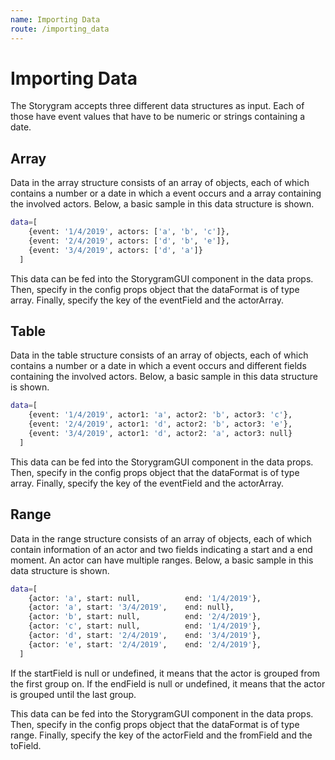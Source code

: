 ```yaml
---
name: Importing Data
route: /importing_data
---
```


# Importing Data

The Storygram accepts three different data structures as input. Each of those have event values that have to be numeric or strings containing a date.

## Array

Data in the array structure consists of an array of objects, each of which contains a number or a date in which a event occurs and a array containing the involved actors. Below, a basic sample in this data structure is shown. 

```sh
data=[
    {event: '1/4/2019', actors: ['a', 'b', 'c']},
    {event: '2/4/2019', actors: ['d', 'b', 'e']},
    {event: '3/4/2019', actors: ['d', 'a']}
  ]
```

This data can be fed into the StorygramGUI component in the data props. Then, specify in the config props object that the dataFormat is of type array. Finally, specify the key of the eventField and the actorArray.

<Playground>
  <StorygramGUI data={[
    {event: '1/4/2019', actors: ['a', 'b', 'c']},
    {event: '2/4/2019', actors: ['d', 'b', 'e']},
    {event: '3/4/2019', actors: ['d', 'a']}
  ]}
  config={ {
    dataFormat: 'array',
    eventField: 'event',
    actorArrayField: 'actors',
  }}></StorygramGUI>
</Playground>

## Table

Data in the table structure consists of an array of objects, each of which contains a number or a date in which a event occurs and different fields containing the involved actors. Below, a basic sample in this data structure is shown. 

```sh
data=[
    {event: '1/4/2019', actor1: 'a', actor2: 'b', actor3: 'c'},
    {event: '2/4/2019', actor1: 'd', actor2: 'b', actor3: 'e'},
    {event: '3/4/2019', actor1: 'd', actor2: 'a', actor3: null}
  ]
```

This data can be fed into the StorygramGUI component in the data props. Then, specify in the config props object that the dataFormat is of type array. Finally, specify the key of the eventField and the actorArray.

<Playground>
  <StorygramGUI data={[
    {event: '1/4/2019', actor1: 'a', actor2: 'b', actor3: 'c'},
    {event: '2/4/2019', actor1: 'd', actor2: 'b', actor3: 'e'},
    {event: '3/4/2019', actor1: 'd', actor2: 'a', actor3: null}
  ]}
  config={ {
    dataFormat: 'table',
    eventField: 'event',
    actorFields: ['actor1', 'actor2', 'actor3'],
  }}></StorygramGUI>
</Playground>

## Range

Data in the range structure consists of an array of objects, each of which contain information of an actor and two fields indicating a start and a end moment. An actor can have multiple ranges. Below, a basic sample in this data structure is shown. 

```sh
data=[
    {actor: 'a', start: null,          end: '1/4/2019'},
    {actor: 'a', start: '3/4/2019',    end: null},
    {actor: 'b', start: null,          end: '2/4/2019'},
    {actor: 'c', start: null,          end: '1/4/2019'},
    {actor: 'd', start: '2/4/2019',    end: '3/4/2019'},
    {actor: 'e', start: '2/4/2019',    end: '2/4/2019'},
  ]
```

If the startField is null or undefined, it means that the actor is grouped from the first group on. If the endField is null or undefined, it means that the actor is grouped until the last group.

This data can be fed into the StorygramGUI component in the data props. Then, specify in the config props object that the dataFormat is of type range. Finally, specify the key of the actorField and the fromField and the toField.

<Playground>
  <StorygramGUI data={[
    {actor: 'a', start: null,          end: '1/4/2019'},
    {actor: 'a', start: '3/4/2019',    end: null},
    {actor: 'b', start: null,          end: '2/4/2019'},
    {actor: 'c', start: null,          end: '1/4/2019'},
    {actor: 'd', start: '2/4/2019',    end: '3/4/2019'},
    {actor: 'e', start: '2/4/2019',    end: '2/4/2019'},
  ]}
  config={ {
    dataFormat: 'ranges',
    actorField: 'actor',
    startField: 'start',
    endField: 'end'
  }}></StorygramGUI>
</Playground>
